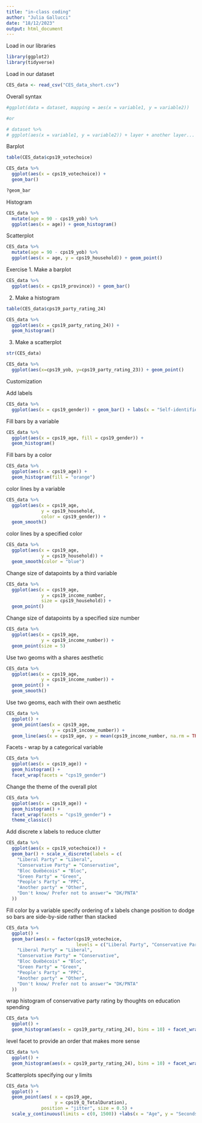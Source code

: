```yaml
---
title: "in-class coding"
author: "Julia Gallucci"
date: "18/12/2023"
output: html_document
---
```


Load in our libraries
```r
library(ggplot2)
library(tidyverse)
```

Load in our dataset
```r
CES_data <- read_csv("CES_data_short.csv")
```
Overall syntax
```r
#ggplot(data = dataset, mapping = aes(x = variable1, y = variable2))

#or

# dataset %>%
# ggplot(aes(x = variable1, y = variable2)) + layer + another layer...
```

Barplot
```r
table(CES_data$cps19_votechoice)

CES_data %>%
  ggplot(aes(x = cps19_votechoice)) +
  geom_bar()

?geom_bar
```
Histogram
```r
CES_data %>%
  mutate(age = 90 - cps19_yob) %>%
  ggplot(aes(x = age)) + geom_histogram()
```
Scatterplot
```r
CES_data %>%
  mutate(age = 90 - cps19_yob) %>%
  ggplot(aes(x = age, y = cps19_household)) + geom_point()
```

Exercise
1. Make a barplot
```r
CES_data %>%
  ggplot(aes(x = cps19_province)) + geom_bar()
```
2. Make a histogram
```r
table(CES_data$cps19_party_rating_24)

CES_data %>%
  ggplot(aes(x = cps19_party_rating_24)) +
  geom_histogram()
```
3. Make a scatterplot
```r
str(CES_data)

CES_data %>%
  ggplot(aes(x=cps19_yob, y=cps19_party_rating_23)) + geom_point()
```
Customization

Add labels
```r
CES_data %>%
  ggplot(aes(x = cps19_gender)) + geom_bar() + labs(x = "Self-identified gender", y = "Counts", title = "Gender frequencies in the CES data")
```
Fill bars by a variable
```r
CES_data %>%
  ggplot(aes(x = cps19_age, fill = cps19_gender)) +
  geom_histogram()
```
Fill bars by a color
```r
CES_data %>%
  ggplot(aes(x = cps19_age)) +
  geom_histogram(fill = "orange")
```
color lines by a variable
```r
CES_data %>%
  ggplot(aes(x = cps19_age,
             y = cps19_household,
             color = cps19_gender)) +
  geom_smooth()
```
color lines by a specified color
```r
CES_data %>%
  ggplot(aes(x = cps19_age,
             y = cps19_household)) +
  geom_smooth(color = "blue")
```
Change size of datapoints by a third variable
```r
CES_data %>%
  ggplot(aes(x = cps19_age,
             y = cps19_income_number,
             size = cps19_household)) +
  geom_point()
```
Change size of datapoints by a specified size number
```r
CES_data %>%
  ggplot(aes(x = cps19_age,
             y = cps19_income_number)) +
  geom_point(size = 5)
```
Use two geoms with a shares aesthetic 
```r
CES_data %>%
  ggplot(aes(x = cps19_age,
             y = cps19_income_number)) +
  geom_point() +
  geom_smooth()
```
Use two geoms, each with their own aesthetic
```r
CES_data %>%
  ggplot() +
  geom_point(aes(x = cps19_age,
                 y = cps19_income_number)) +
  geom_line(aes(x = cps19_age, y = mean(cps19_income_number, na.rm = TRUE)))
```
Facets - wrap by a categorical variable
```r
CES_data %>%
  ggplot(aes(x = cps19_age)) +
  geom_histogram() +
  facet_wrap(facets = "cps19_gender")
```
Change the theme of the overall plot
```r
CES_data %>%
  ggplot(aes(x = cps19_age)) +
  geom_histogram() +
  facet_wrap(facets = "cps19_gender") +
  theme_classic()
```
Add discrete x labels to reduce clutter
```r
CES_data %>%
  ggplot(aes(x = cps19_votechoice)) +
  geom_bar() + scale_x_discrete(labels = c(
    "Liberal Party" = "Liberal",
    "Conservative Party" = "Conservative",
    "Bloc Québécois" = "Bloc",
    "Green Party" = "Green",
    "People's Party" = "PPC",
    "Another party" = "Other",
    "Don't know/ Prefer not to answer"= "DK/PNTA"
  ))
```

Fill color by a variable
specify ordering of x labels
change position to dodge so bars are side-by-side rather than stacked
```r
CES_data %>%
  ggplot() +
  geom_bar(aes(x = factor(cps19_votechoice,
                          levels = c("Liberal Party", "Conservative Party", "Bloc Québécois","Green Party", "People's Party", "Another party", "Don't know/ Prefer not to answer")), fill = cps19_gender), position = "dodge", width = 0.5) + scale_x_discrete(labels = c(
    "Liberal Party" = "Liberal",
    "Conservative Party" = "Conservative",
    "Bloc Québécois" = "Bloc",
    "Green Party" = "Green",
    "People's Party" = "PPC",
    "Another party" = "Other",
    "Don't know/ Prefer not to answer"= "DK/PNTA"
  ))
```

wrap histogram of conservative party rating by thoughts on education spending
```r
CES_data %>%
  ggplot() +
  geom_histogram(aes(x = cps19_party_rating_24), bins = 10) + facet_wrap(facets = "cps19_spend_educ", nrow = 1)
```
level facet to provide an order that makes more sense
```r
CES_data %>%
  ggplot() +
  geom_histogram(aes(x = cps19_party_rating_24), bins = 10) + facet_wrap(~factor(cps19_spend_educ, levels = c("Spend less","Spend about the same as now", "Spend more", "Don't know/ Prefer not to answer")), nrow = 1) + labs(x = "Conservative party rating", y = "Counts", title = "Views on education spending and the conservative party")
```
Scatterplots
specifying our y limits
```r
CES_data %>%
  ggplot() +
  geom_point(aes( x = cps19_age,
                  y = cps19_Q_TotalDuration),
             position = "jitter", size = 0.5) +
  scale_y_continuous(limits = c(0, 1500)) +labs(x = "Age", y = "Seconds spent on the survey", title = "Age and time to complete survey amongst attentive survey takers")
```

